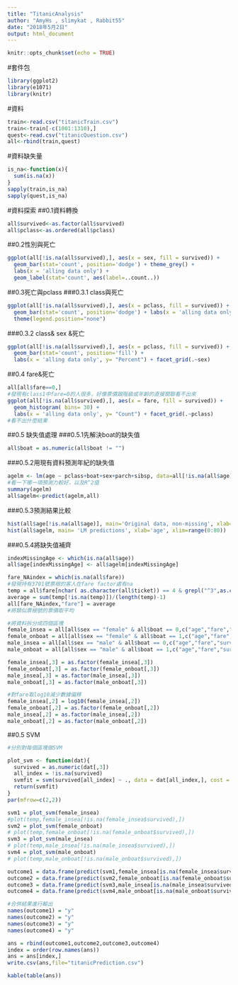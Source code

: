 ```yaml
---
title: "TitanicAnalysis"
author: "AmyHs , slimykat , Rabbit55"
date: "2018年5月2日"
output: html_document
---
```


```r
knitr::opts_chunk$set(echo = TRUE)
```
#套件包
```r
library(ggplot2)
library(e1071)
library(knitr)
```

#資料
```r
train<-read.csv("titanicTrain.csv")
train<-train[-c(1001:1310),]
quest<-read.csv("titanicQuestion.csv")
all<-rbind(train,quest)
```

#資料缺失量
```r
is_na<-function(x){
  sum(is.na(x))
}
sapply(train,is_na)
sapply(quest,is_na)
```

#資料探索
##0.1資料轉換
```r
all$survived<-as.factor(all$survived)
all$pclass<-as.ordered(all$pclass)
```

##0.2性別與死亡
```r
ggplot(all[!is.na(all$survived),], aes(x = sex, fill = survived)) +
  geom_bar(stat='count', position='dodge') + theme_grey() +
  labs(x = 'alling data only') +
  geom_label(stat='count', aes(label=..count..))
```

##0.3死亡與pclass
###0.3.1 class與死亡
```r
ggplot(all[!is.na(all$survived),], aes(x = pclass, fill = survived)) +
  geom_bar(stat='count', position='dodge') + labs(x = 'alling data only') +
  theme(legend.position="none") 
```

###0.3.2 class& sex &死亡
```r
ggplot(all[!is.na(all$survived),], aes(x = pclass, fill = survived)) +
  geom_bar(stat='count', position='fill') +
  labs(x = 'alling data only', y= "Percent") + facet_grid(.~sex) 
```

##0.4 fare&死亡
```r
all[all$fare==0,]
#發現有class1中fare=0的人很多，好像票價跟階級或年齡的直接關聯看不出來
ggplot(all[!is.na(all$survived),], aes(x = fare, fill = survived)) +
  geom_histogram( bins= 30) +
  labs(x = 'alling data only', y= "Count") + facet_grid(.~pclass)
#看不出什麼結果
```

##0.5 缺失值處理
###0.5.1先解決boat的缺失值
```r
all$boat = as.numeric(all$boat != "")
```

###0.5.2用現有資料預測年紀的缺失值
```r
agelm <- lm(age ~ pclass+boat+sex+parch+sibsp, data=all[!is.na(all$age),])
#看一下哪一項預測力較好，以及R^2值
summary(agelm)
all$agelm<-predict(agelm,all)
```

###0.5.3預測結果比較
```r
hist(all$age[!is.na(all$age)], main='Original data, non-missing', xlab='age')
hist(all$agelm, main= 'LM predictions', xlab='age', xlim=range(0:80))
```

###0.5.4將缺失值補齊
```r
indexMissingAge <- which(is.na(all$age))
all$age[indexMissingAge] <- all$agelm[indexMissingAge]

fare_NAindex = which(is.na(all$fare))
#發現持有3701號票根的客人在fare factor處有na
temp = all$fare[nchar( as.character(all$ticket)) == 4 & grepl("^3",as.character(all$ticket))]
average = sum(temp[!is.na(temp)])/(length(temp)-1)
all[fare_NAindex,"fare"] = average
#將類似票根號的票價取平均

#將資料拆分成四個區塊
female_insea = all[all$sex == "female" & all$boat == 0,c("age","fare","survived")]
female_onboat = all[all$sex == "female" & all$boat == 1,c("age","fare","survived")]
male_insea = all[all$sex == "male" & all$boat == 0,c("age","fare","survived")]
male_onboat = all[all$sex == "male" & all$boat == 1,c("age","fare","survived")]

female_insea[,3] = as.factor(female_insea[,3])
female_onboat[,3] = as.factor(female_onboat[,3])
male_insea[,3] = as.factor(male_insea[,3])
male_onboat[,3] = as.factor(male_onboat[,3])

#對fare取log10減少數據偏移
female_insea[,2] = log10(female_insea[,2])
female_onboat[,2] = as.factor(female_onboat[,2])
male_insea[,2] = as.factor(male_insea[,2])
male_onboat[,2] = as.factor(male_onboat[,2])
```

##0.5 SVM
```r
#分別對每個區塊做SVM

plot_svm <- function(dat){
  survived = as.numeric(dat[,3])
  all_index = !is.na(survived)
  svmfit = svm(survived[all_index] ~ ., data = dat[all_index,], cost = 100)
  return(svmfit)
}
par(mfrow=c(2,2))

svm1 = plot_svm(female_insea)
#plot(temp,female_insea[!is.na(female_insea$survived),])
svm2 = plot_svm(female_onboat)
# plot(temp,female_onboat[!is.na(female_onboat$survived),])
svm3 = plot_svm(male_insea)
# plot(temp,male_insea[!is.na(male_insea$survived),])
svm4 = plot_svm(male_onboat)
# plot(temp,male_onboat[!is.na(male_onboat$survived),])

outcome1 = data.frame(predict(svm1,female_insea[is.na(female_insea$survived),c(1:2)]))
outcome2 = data.frame(predict(svm2,female_onboat[is.na(female_onboat$survived),c(1:2)]))
outcome3 = data.frame(predict(svm3,male_insea[is.na(male_insea$survived),c(1:2)]))
outcome4 = data.frame(predict(svm4,male_onboat[is.na(male_onboat$survived),c(1:2)]))

#合併結果進行輸出
names(outcome1) = "y"
names(outcome2) = "y"
names(outcome3) = "y"
names(outcome4) = "y"

ans = rbind(outcome1,outcome2,outcome3,outcome4)
index = order(row.names(ans))
ans = ans[index,]
write.csv(ans,file="titanicPrediction.csv")

kable(table(ans))
```

